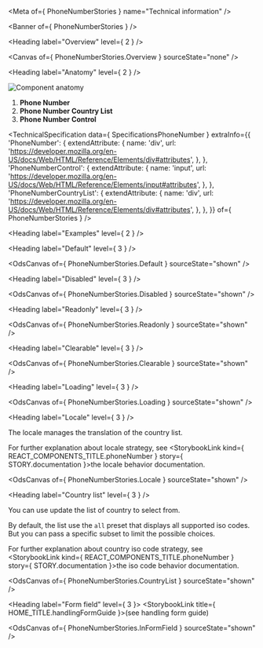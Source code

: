 
<Meta of={ PhoneNumberStories } name="Technical information" />

<Banner of={ PhoneNumberStories } />

<Heading label="Overview" level={ 2 } />

<Canvas of={ PhoneNumberStories.Overview } sourceState="none" />

<Heading label="Anatomy" level={ 2 } />

![Component anatomy](./base-assets/components/phone-number/anatomy-tech.png "Component anatomy")

1. **Phone Number**
2. **Phone Number Country List**
3. **Phone Number Control**

<TechnicalSpecification
  data={ SpecificationsPhoneNumber }
  extraInfo={{
    'PhoneNumber': {
      extendAttribute: {
        name: 'div',
        url: 'https://developer.mozilla.org/en-US/docs/Web/HTML/Reference/Elements/div#attributes',
      },
    },
    'PhoneNumberControl': {
      extendAttribute: {
        name: 'input',
        url: 'https://developer.mozilla.org/en-US/docs/Web/HTML/Reference/Elements/input#attributes',
      },
    },
    'PhoneNumberCountryList': {
      extendAttribute: {
        name: 'div',
        url: 'https://developer.mozilla.org/en-US/docs/Web/HTML/Reference/Elements/div#attributes',
      },
    },
  }}
  of={ PhoneNumberStories } />

<Heading label="Examples" level={ 2 } />

<Heading label="Default" level={ 3 } />

<OdsCanvas of={ PhoneNumberStories.Default } sourceState="shown" />

<Heading label="Disabled" level={ 3 } />

<OdsCanvas of={ PhoneNumberStories.Disabled } sourceState="shown" />

<Heading label="Readonly" level={ 3 } />

<OdsCanvas of={ PhoneNumberStories.Readonly } sourceState="shown" />

<Heading label="Clearable" level={ 3 } />

<OdsCanvas of={ PhoneNumberStories.Clearable } sourceState="shown" />

<Heading label="Loading" level={ 3 } />

<OdsCanvas of={ PhoneNumberStories.Loading } sourceState="shown" />

<Heading label="Locale" level={ 3 } />

The locale manages the translation of the country list.

For further explanation about locale strategy, see <StorybookLink kind={ REACT_COMPONENTS_TITLE.phoneNumber } story={ STORY.documentation }>the locale behavior documentation</StorybookLink>.

<OdsCanvas of={ PhoneNumberStories.Locale } sourceState="shown" />

<Heading label="Country list" level={ 3 } />

You can use update the list of country to select from.

By default, the list use the `all` preset that displays all supported iso codes. But you can pass a specific subset to limit the possible choices.

For further explanation about country iso code strategy, see <StorybookLink kind={ REACT_COMPONENTS_TITLE.phoneNumber } story={ STORY.documentation }>the iso code behavior documentation</StorybookLink>.

<OdsCanvas of={ PhoneNumberStories.CountryList } sourceState="shown" />

<Heading label="Form field" level={ 3 }>
  <StorybookLink title={ HOME_TITLE.handlingFormGuide }>(see handling form guide)</StorybookLink>
</Heading>

<OdsCanvas of={ PhoneNumberStories.InFormField } sourceState="shown" />
